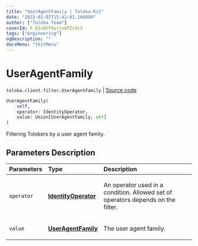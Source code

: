 ```yaml
---
title: "UserAgentFamily | Toloka-Kit"
date: "2023-02-07T15:42:02.166809"
author: ["Toloka Team"]
coverId: F_bIcOYF9yjrxkPZrXc3
tags: ["engineering"]
ogDescription: ""
docsMenu: "tkitMenu"
---
```


# UserAgentFamily
`toloka.client.filter.UserAgentFamily` | [Source code](https://github.com/Toloka/toloka-kit/blob/v1.1.3/src/client/filter.py#L657)

```python
UserAgentFamily(
    self,
    operator: IdentityOperator,
    value: Union[UserAgentFamily, str]
)
```

Filtering Tolokers by a user agent family.

## Parameters Description

| Parameters | Type | Description |
| :----------| :----| :-----------|
`operator`|**[IdentityOperator](/docs-new/toloka-kit/reference/toloka.client.primitives.operators.IdentityOperator)**|<p>An operator used in a condition. Allowed set of operators depends on the filter.</p>
`value`|**[UserAgentFamily](/docs-new/toloka-kit/reference/toloka.client.filter.UserAgentFamily.UserAgentFamily)**|<p>The user agent family.</p>
